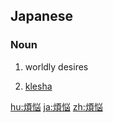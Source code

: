 {{also|煩惱}}
==Japanese==
{{ja-kanjitab|煩|悩}}

===Noun===
{{ja-noun|ぼんのう}}

# worldly desires
# {{lb|ja|Buddhism|sort=ほんのう'}} [[klesha]]

[[hu:煩悩]]
[[ja:煩悩]]
[[zh:煩悩]]
